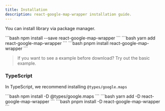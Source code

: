 ```yaml
---
title: Installation
description: react-google-map-wrapper installation guide.
---
```



You can install library via package manager.

<Tabs>
  <TabItem label='npm'>
```bash
npm install --save react-google-map-wrapper
```
  </TabItem>
  <TabItem label='yarn'>
```bash
yarn add react-google-map-wrapper
```
  </TabItem>
  <TabItem label='pnpm'>
```bash
pnpm install react-google-map-wrapper
```
  </TabItem>
</Tabs>

> If you want to see a example before download? Try out the basic example.

### TypeScript

In TypeScript, we recommend installing `@types/google.maps`

<Tabs>
  <TabItem label='npm'>
```bash
npm install -D @types/google.maps
```
  </TabItem>
  <TabItem label='yarn'>
```bash
yarn add -D react-google-map-wrapper
```
  </TabItem>
  <TabItem label='pnpm'>
```bash
pnpm install -D react-google-map-wrapper
```
  </TabItem>
</Tabs>
